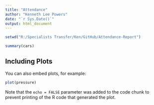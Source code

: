 ```yaml
---
title: "Attendance"
author: "Kenneth Lee Powers"
date: "`r Sys.Date()`"
output: html_document
---
```


```r
setwd("R:/Specialists Transfer/Ken/GitHub/Attendance-Report")
```


```r
summary(cars)
```

## Including Plots

You can also embed plots, for example:

```r
plot(pressure)
```

Note that the `echo = FALSE` parameter was added to the code chunk to prevent printing of the R code that generated the plot.
